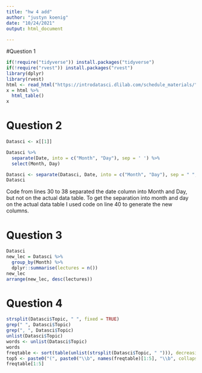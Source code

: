 ```yaml
---
title: "hw 4 add"
author: "justyn koenig"
date: "10/24/2021"
output: html_document
        
---
```

#Question 1

```r
if(!require("tidyverse")) install.packages("tidyverse")
if(!require("rvest")) install.packages("rvest")
library(dplyr)
library(rvest)
html <- read_html("https://introdatasci.dlilab.com/schedule_materials/")
x = html %>% 
  html_table()
x
```


# Question 2 


```r

Datasci <- x[[1]]

Datasci %>% 
  separate(Date, into = c("Month", "Day"), sep = ' ') %>% 
  select(Month, Day)

Datasci <- separate(Datasci, Date, into = c("Month", "Day"), sep = " ", remove = FALSE)
Datasci
```

Code from lines 30 to 38 separated the date column into Month and Day, but not on the actual data table. To get the separation into month and day on the actual data table I used code on line 40 to generate the new columns. 

# Question 3 

```r
Datasci 
new_lec = Datasci %>% 
  group_by(Month) %>% 
  dplyr::summarise(lectures = n())
new_lec
arrange(new_lec, desc(lectures))
```


# Question 4

```r

strsplit(Datasci$Topic, " ", fixed = TRUE)
grep(" ", Datasci$Topic)
grep(", ", Datasci$Topic)
unlist(Datasci$Topic)
words <- unlist(Datasci$Topic)
words
freqtable <- sort(table(unlist(strsplit(Datasci$Topic, " "))), decreasing = T)
top5 <- paste0("(", paste0("\\b", names(freqtable)[1:5], "\\b", collapse = ""), ")", collapse = "|")
freqtable[1:5]

```

